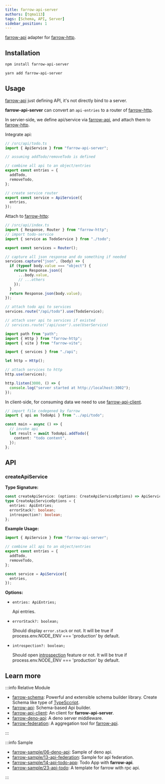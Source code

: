 ```yaml
---
title: farrow-api-server
authors: [tqma113]
tags: [Schema, API, Server]
sidebar_position: 1
---
```



[farrow-api](./01-farrow-api.mdx) adapter for [farrow-http](../http/01-farrow-http.mdx).

## Installation

<Tabs groupId="package-tool">
<TabItem value="npm" label="npm">

```bash
npm install farrow-api-server
```

</TabItem>
<TabItem value="yarn" label="Yarn" default>

```bash
yarn add farrow-api-server
```

</TabItem>
</Tabs>

## Usage

[farrow-api](./01-farrow-api.mdx) just defining API, it's not directly bind to a server.

**farrow-api-server** can convert an `api-entries` to a router of [farrow-http](../http/01-farrow-http.mdx).

In servier-side, we define api/service via [farrow-api](./01-farrow-api.mdx), and attach them to [farrow-http](../http/01-farrow-http.mdx).

Integrate api:

```typescript
// /src/api/todo.ts
import { ApiService } from "farrow-api-server";

// assuming addTodo/removeTodo is defined

// combine all api to an object/entries
export const entries = {
  addTodo,
  removeTodo,
};

// create service router
export const service = ApiService({
  entries,
});
```

Attach to [farrow-http](../http/01-farrow-http.mdx):

```typescript
// /src/api/index.ts
import { Response, Router } from "farrow-http";
// import todo-service
import { service as TodoService } from "./todo";

export const services = Router();

// capture all json response and do something if needed
services.capture("json", (body) => {
  if (typeof body.value === "object") {
    return Response.json({
      ...body.value,
      // ...others
    });
  }
  return Response.json(body.value);
});

// attach todo api to services
services.route("/api/todo").use(TodoService);

// attach user api to services if existed
// services.route('/api/user').use(UserService)
```

```typescript
import path from "path";
import { Http } from "farrow-http";
import { vite } from "farrow-vite";

import { services } from "./api";

let http = Http();

// attach services to http
http.use(services);

http.listen(3000, () => {
  console.log("server started at http://localhost:3002");
});
```

In client-side, for consuming data we need to use [farrow-api-client](./03-farrow-api-client.mdx).

```typescript
// import file codegened by farrow
import { api as TodoApi } from "../api/todo";

const main = async () => {
  // invoke api
  let result = await TodoApi.addTodo({
    content: "todo content",
  });
};
```

## API

### createApiService

**Type Signature:**

```ts
const createApiService: (options: CreateApiServiceOptions) => ApiServiceType;
type CreateApiServiceOptions = {
  entries: ApiEntries;
  errorStack?: boolean;
  introspection?: boolean;
};
```

**Example Usage:**

```ts
import { ApiService } from "farrow-api-server";

// combine all api to an object/entries
export const entries = {
  addTodo,
  removeTodo,
};

const service = ApiService({
  entries,
});
```

**Options:**

- `entries: ApiEntries;`

  Api entries.

- `errorStack?: boolean;`

  Should display `error.stack` or not. It will be true if process.env.NODE_ENV === 'production' by default.

- `introspection?: boolean;`

  Should open [introspection](https://graphql.org/learn/introspection/) feature or not. It will be true if process.env.NODE_ENV === 'production' by default.

## Learn more

:::info Relative Module

- [farrow-schema](../general/02-farrow-schema.mdx): Powerful and extensible schema builder library. Create Schema like type of [TypeSccript](https://www.typescriptlang.org/).
- [farrow-api](./01-farrow-api.mdx): Schema-based Api builder.
- [farrow-api-client](./03-farrow-api-client.mdx): An client for **farrow-api-server**.
- [farrow-deno-api](./04-farrow-deno-api.mdx): A deno server middleware.
- [farrow-federation](./05-farrow-federation.mdx): A aggregation tool for [farrow-api](./01-farrow-api.mdx).

:::

:::info Sample

- [farrow-sample/06-deno-api](https://github.com/tqma113/farrow-sample/tree/main/samples/06-deno-api): Sample of deno api.
- [farrow-sample/13-api-federation](https://github.com/tqma113/farrow-sample/tree/main/samples/13-api-federation): Sample for api federation.
- [farrow-sample/14-api-todo-app](https://github.com/tqma113/farrow-sample/tree/main/samples/14-api-todo-app): Todo App with **farrow-api**.
- [farrow-sample/23-api-todo](https://github.com/tqma113/farrow-sample/tree/main/samples/23-api-todo): A template for farrow with rpc api.

:::
